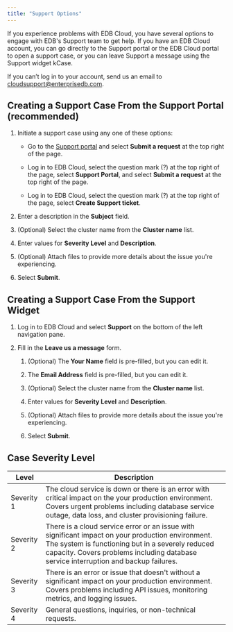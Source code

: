 ```yaml
---
title: "Support Options"
---
```


If you experience problems with EDB Cloud, you have several options to engage with EDB's Support team to get help. If you have an EDB Cloud account, you can go directly to the Support portal or the EDB Cloud portal to open a support case, or you can leave Support a message using the Support widget kCase. 

If you can’t log in to your account, send us an email to [cloudsupport@enterprisedb.com](cloudsupport@enterprisedb.com).

## Creating a Support Case From the Support Portal (recommended)

1. Initiate a support case using any one of these options:

    - Go to the [Support portal](https://support.edbcloud.com/hc/en-us) and select **Submit a request** at the top right of the page.

    - Log in to EDB Cloud, select the question mark (?) at the top right of the page, select **Support Portal**, and select **Submit a request** at the top right of the page.
    - Log in to EDB Cloud, select the question mark (?) at the top right of the page, select **Create Support ticket**.
1. Enter a description in the **Subject** field.

1. (Optional) Select the cluster name from the **Cluster name** list.
1. Enter values for **Severity Level** and **Description**.
1. (Optional) Attach files to provide more details about the issue you're experiencing.
1. Select **Submit**.

## Creating a Support Case From the Support Widget

1. Log in to EDB Cloud and select **Support** on the bottom of the left navigation pane. 

1. Fill in the **Leave us a message** form.
    1. (Optional) The **Your Name** field is pre-filled, but you can edit it.
  
    3. The **Email Address** field is pre-filled, but you can edit it.
    4. (Optional) Select the cluster name from the **Cluster name** list.
    5. Enter values for **Severity Level** and **Description**.
    6. (Optional) Attach files to provide more details about the issue you're experiencing.
    7. Select **Submit**.

## Case Severity Level

| Level | Description |
| -------- | ----------- |
| Severity 1  | The cloud service is down or there is an error with critical impact on the your production environment. Covers urgent problems including database service outage, data loss, and cluster provisioning failure. |
| Severity 2  | There is a cloud service error or an issue with significant impact on your production environment. The system is functioning but in a severely reduced capacity. Covers problems including database service interruption and backup failures. |
| Severity 3 | There is an error or issue that doesn't without a significant impact on your production environment. Covers problems including API issues, monitoring metrics, and logging issues.
| Severity 4  | General questions, inquiries, or non-technical requests.




